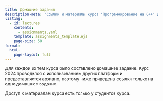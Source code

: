 ```yaml
---
title: Домашние задания
description-meta: "Ссылки и материалы курса 'Программирование на C++' для Лицея НИУ ВШЭ"
listing:
  - id: lectures
    contents:
      - assignments.yaml
    template: assignments_template.ejs
    page-size: 50
format:
  html:
    page-layout: full
---
```


Для каждой из тем курса было составлено домашнее задание. Курс 2024 проводился с использованием других платформ и
предоставляется архивно, поэтому ниже приведены ссылки только на одно домашнее задание.

Доступ к материалам курса есть только у студентов курса.

:::{#materials}
:::
